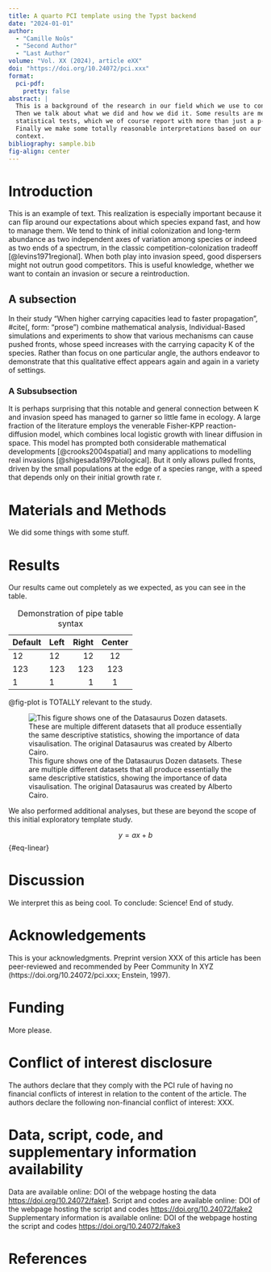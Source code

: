 ```yaml
---
title: A quarto PCI template using the Typst backend
date: "2024-01-01"
author:
  - "Camille Noûs"
  - "Second Author"
  - "Last Author"
volume: "Vol. XX (2024), article eXX"
doi: "https://doi.org/10.24072/pci.xxx"
format:
  pci-pdf:
    pretty: false
abstract: |
  This is a background of the research in our field which we use to contextualise the need for our study. 
  Then we talk about what we did and how we did it. Some results are mentioned, some figures and tables,
  statistical tests, which we of course report with more than just a p-value.
  Finally we make some totally reasonable interpretations based on our results and put them into a broader
  context.
bibliography: sample.bib
fig-align: center
---
```


# Introduction

This is an example of text. This realization is especially important because it can flip around our expectations about which species expand fast, and how to manage them. We tend to think of initial colonization and long-term abundance as two independent axes of variation among species or indeed as two ends of a spectrum, in the classic competition-colonization tradeoff [@levins1971regional]. When both play into invasion speed, good dispersers might not outrun good competitors. This is useful knowledge, whether we want to contain an invasion or secure a reintroduction.

## A subsection

In their study "When higher carrying capacities lead to faster propagation",
#cite(<levins1971regional>, form: "prose") combine mathematical analysis, Individual-Based simulations and experiments to show that various mechanisms can cause pushed fronts, whose speed increases with the carrying capacity K of the species. Rather than focus on one particular angle, the authors endeavor to demonstrate that this qualitative effect appears again and again in a variety of settings.

### A Subsubsection

It is perhaps surprising that this notable and general connection between K and invasion speed has managed to garner so little fame in ecology. A large fraction of the literature employs the venerable Fisher-KPP reaction-diffusion model, which combines local logistic growth with linear diffusion in space. This model has prompted both considerable mathematical developments [@crooks2004spatial] and many applications to modelling real invasions [@shigesada1997biological]. But it only allows pulled fronts, driven by the small populations at the edge of a species range, with a speed that depends only on their initial growth rate r.

# Materials and Methods

We did some things with some stuff.


# Results

Our results came out completely as we expected, as you can see in the table.

| Default | Left | Right | Center |
|---------|:-----|------:|:------:|
| 12      | 12   |    12 |   12   |
| 123     | 123  |   123 |  123   |
| 1       | 1    |     1 |   1    |

: Demonstration of pipe table syntax

@fig-plot is TOTALLY relevant to the study.

![This figure shows one of the Datasaurus Dozen datasets. These are multiple different datasets that all produce essentially the same descriptive statistics, showing the importance of data visaulisation. The original Datasaurus was created by Alberto Cairo.](datasaurus.png){#fig-plot}

We also performed additional analyses, but these are beyond the scope of this initial exploratory template study.

$$ y = ax + b $${#eq-linear}

# Discussion

We interpret this as being cool. To conclude: Science! End of study.

# Acknowledgements

This is your acknowledgments.
<!-- if submitting to PCI Journal, include:-->
Preprint version XXX<!--change to the correct number--> of this article has been peer-reviewed
and recommended by Peer Community In XYZ<!--[change to the name of the PCI]--> (https://doi.org/10.24072/pci.xxx<!--[replace with the doi of the recommendation]-->;
Enstein, 1997<!--[replace with the citation of the recommendation]-->).

# Funding

More please.

# Conflict of interest disclosure

The authors declare that they comply with the PCI rule of having no financial conflicts of interest in relation to the content of the article. <!--IF APPROPRIATE:--> The authors declare the following non-financial conflict of interest: XXX. <!--(if some of the authors are recommenders of a PCI, indicate it here)-->

# Data, script, code, and supplementary information availability

<!--The DOI hyperlinks should be active. they should also be present in the reference list and cited in the text.-->
Data are available online: DOI of the webpage hosting the data <https://doi.org/10.24072/fake1>.
Script and codes are available online: DOI of the webpage hosting the script and codes <https://doi.org/10.24072/fake2>
Supplementary information is available online: DOI of the webpage hosting the script and codes <https://doi.org/10.24072/fake3>

# References
